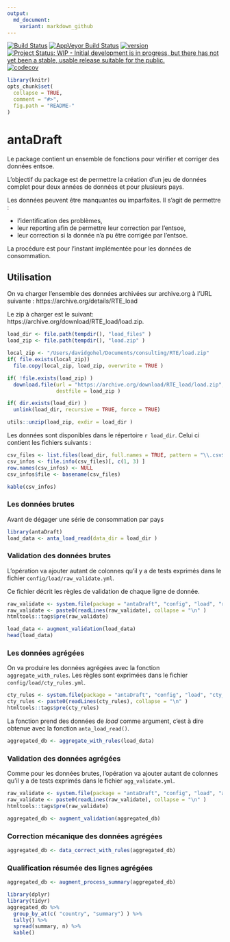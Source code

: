 ```yaml
---
output:
  md_document:
    variant: markdown_github
---
```


<!-- README.md is generated from README.Rmd. Please edit that file -->

[![Build Status](https://travis-ci.org/rte-antares-rpackage/antaDraft.svg?branch=master)](https://travis-ci.org/rte-antares-rpackage/antaDraft) 
[![AppVeyor Build Status](https://ci.appveyor.com/api/projects/status/github/rte-antares-rpackage/antaDraft?branch=master&svg=true)](https://ci.appveyor.com/project/rte-antares-rpackage/antaDraft) 
[![version](http://www.r-pkg.org/badges/version/antaDraft)](https://CRAN.R-project.org/package=antaDraft) 
[![Project Status: WIP - Initial development is in progress, but there has not yet been a stable, usable release suitable for the public.](http://www.repostatus.org/badges/latest/wip.svg)](http://www.repostatus.org/#wip) 
[![codecov](https://codecov.io/gh/rte-antares-rpackage/antaDraft/branch/master/graph/badge.svg)](https://codecov.io/gh/rte-antares-rpackage/antaDraft)

```r
library(knitr)
opts_chunk$set(
  collapse = TRUE,
  comment = "#>",
  fig.path = "README-"
)
```

# antaDraft

Le package contient un ensemble de fonctions pour vérifier et corriger des données entsoe.

L'objectif du package est de permettre la création d'un jeu de données complet pour deux années de données et pour plusieurs pays. 

Les données peuvent être manquantes ou imparfaites. Il s'agit de permettre :

* l'identification des problèmes, 
* leur reporting afin de permettre leur correction par l'entsoe, 
* leur correction si la donnée n'a pu être corrigée par l'entsoe. 

La procédure est pour l'instant implémentée pour les données de consommation.


## Utilisation

On va charger l'ensemble des données archivées sur archive.org à l'URL suivante : https://archive.org/details/RTE_load

Le zip à charger est le suivant: https://archive.org/download/RTE_load/load.zip.

```r
load_dir <- file.path(tempdir(), "load_files" )
load_zip <- file.path(tempdir(), "load.zip" )

local_zip <- "/Users/davidgohel/Documents/consulting/RTE/load.zip"
if( file.exists(local_zip))
  file.copy(local_zip, load_zip, overwrite = TRUE )

if( !file.exists(load_zip) )
  download.file(url = "https://archive.org/download/RTE_load/load.zip", 
                destfile = load_zip )

if( dir.exists(load_dir) )
  unlink(load_dir, recursive = TRUE, force = TRUE)

utils::unzip(load_zip, exdir = load_dir )
```

Les données sont disponibles dans le répertoire `r load_dir`. Celui ci contient les fichiers suivants :

```r
csv_files <- list.files(load_dir, full.names = TRUE, pattern = "\\.csv$")
csv_infos <- file.info(csv_files)[, c(1, 3) ]
row.names(csv_infos) <- NULL
csv_infos$file <- basename(csv_files)

kable(csv_infos)
```


### Les données brutes

Avant de dégager une série de consommation par pays

```r
library(antaDraft)
load_data <- anta_load_read(data_dir = load_dir )
```

### Validation des données brutes

L'opération va ajouter autant de colonnes qu'il y a 
de tests exprimés dans le fichier `config/load/raw_validate.yml`.

Ce fichier décrit les règles de validation de chaque ligne de donnée.

```r
raw_validate <- system.file(package = "antaDraft", "config", "load", "raw_validate.yml")
raw_validate <- paste0(readLines(raw_validate), collapse = "\n" )
htmltools::tags$pre(raw_validate)
```


```r
load_data <- augment_validation(load_data)
head(load_data)
```

### Les données agrégées

On va produire les données agrégées avec la fonction 
`aggregate_with_rules`. Les règles sont 
exprimées dans le fichier `config/load/cty_rules.yml`.

```r
cty_rules <- system.file(package = "antaDraft", "config", "load", "cty_rules.yml")
cty_rules <- paste0(readLines(cty_rules), collapse = "\n" )
htmltools::tags$pre(cty_rules)
```

La fonction prend des données de *load* comme argument, c'est à dire obtenue avec la fonction `anta_load_read()`.

```r
aggregated_db <- aggregate_with_rules(load_data)
```

### Validation des données agrégées

Comme pour les données brutes, l'opération va ajouter autant de colonnes qu'il y a de tests exprimés dans le fichier `agg_validate.yml`.

```r
raw_validate <- system.file(package = "antaDraft", "config", "load", "agg_validate.yml")
raw_validate <- paste0(readLines(raw_validate), collapse = "\n" )
htmltools::tags$pre(raw_validate)
```


```r
aggregated_db <- augment_validation(aggregated_db)
```


### Correction mécanique des données agrégées

```r
aggregated_db <- data_correct_with_rules(aggregated_db)
```

### Qualification résumée des lignes agrégées

```r
aggregated_db <- augment_process_summary(aggregated_db)

library(dplyr)
library(tidyr)
aggregated_db %>% 
  group_by_at(c( "country", "summary") ) %>% 
  tally() %>% 
  spread(summary, n) %>% 
  kable()
```

